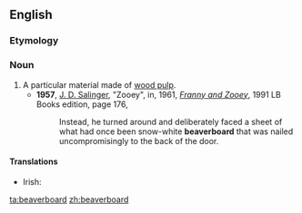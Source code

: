 ==English==

===Etymology===
{{compound|beaver|board}}

===Noun===
{{en-noun|-}}

# A particular material made of [[wood pulp]].
#* '''1957''', [[w:J. D. Salinger|J. D. Salinger]], "Zooey", in, 1961, ''[[w:Franny and Zooey|Franny and Zooey]]'', 1991 LB Books edition, page 176,
#*: Instead, he turned around and deliberately faced a sheet of what had once been snow-white '''beaverboard''' that was nailed uncompromisingly to the back of the door.

====Translations====
{{trans-top|a particular material made of wood pulp}}
* Irish: {{t-|ga|béabharchlár|m}}
{{trans-mid}}
{{trans-bottom}}

[[ta:beaverboard]]
[[zh:beaverboard]]